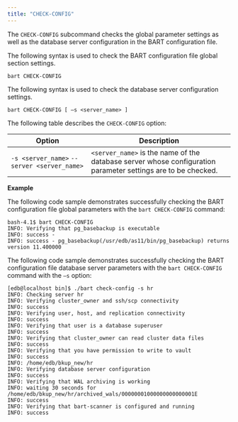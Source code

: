 ```yaml
---
title: "CHECK-CONFIG"
---
```


The `CHECK-CONFIG` subcommand checks the global parameter settings as well as the database server configuration in the BART configuration file.

The following syntax is used to check the BART configuration file global section settings.

```text
bart CHECK-CONFIG
```

The following syntax is used to check the database server configuration settings.

```text
bart CHECK-CONFIG [ –s <server_name> ]
```

The following table describes the `CHECK-CONFIG` option:

| Option                                      | Description                                                                                                  |
| ------------------------------------------- | ------------------------------------------------------------------------------------------------------------ |
| `-s <server_name>` `--server <server_name>` | `<server_name>` is the name of the database server whose configuration parameter settings are to be checked. |

**Example**

The following code sample demonstrates successfully checking the BART configuration file global parameters with the `bart CHECK-CONFIG` command:

```text
bash-4.1$ bart CHECK-CONFIG
INFO: Verifying that pg_basebackup is executable
INFO: success -
INFO: success - pg_basebackup(/usr/edb/as11/bin/pg_basebackup) returns
version 11.400000
```

The following code sample demonstrates successfully checking the BART configuration file database server parameters with the `bart CHECK-CONFIG` command with the `–s` option:

```text
[edb@localhost bin]$ ./bart check-config -s hr
INFO: Checking server hr
INFO: Verifying cluster_owner and ssh/scp connectivity
INFO: success
INFO: Verifying user, host, and replication connectivity
INFO: success
INFO: Verifying that user is a database superuser
INFO: success
INFO: Verifying that cluster_owner can read cluster data files
INFO: success
INFO: Verifying that you have permission to write to vault
INFO: success
INFO: /home/edb/bkup_new/hr
INFO: Verifying database server configuration
INFO: success
INFO: Verifying that WAL archiving is working
INFO: waiting 30 seconds for
/home/edb/bkup_new/hr/archived_wals/00000001000000000000001E
INFO: success
INFO: Verifying that bart-scanner is configured and running
INFO: success
```
